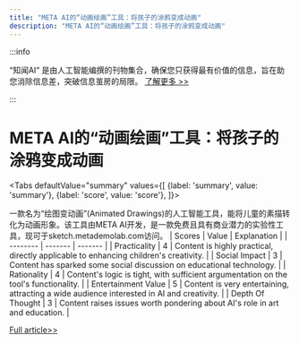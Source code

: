 ```yaml
---
title: "META AI的“动画绘画”工具：将孩子的涂鸦变成动画"
description: "META AI的“动画绘画”工具：将孩子的涂鸦变成动画"
---
```



:::info

“知闻AI“ 是由人工智能编撰的刊物集合，确保您只获得最有价值的信息，旨在助您消除信息差，突破信息茧房的局限。  [了解更多 >>](/zh-Hans/docs/guides)

:::

# META AI的“动画绘画”工具：将孩子的涂鸦变成动画


<Tabs
	defaultValue="summary"
	values={[
	{label: 'summary', value: 'summary'},
	{label: 'score', value: 'score'},
]}>
<TabItem value="summary">


一款名为“绘图变动画”(Animated Drawings)的人工智能工具，能将儿童的素描转化为动画形象。该工具由META AI开发，是一款免费且具有商业潜力的实验性工具，现可于sketch.metademolab.com访问。
</TabItem>
<TabItem value="score">
	| Scores     | Value   | Explanation |
	| -------- | ------- | ------- |
	| Practicality  | 4    | Content is highly practical, directly applicable to enhancing children's creativity.    |
	| Social Impact | 3     | Content has sparked some social discussion on educational technology.    |
	| Rationality    | 4    | Content's logic is tight, with sufficient argumentation on the tool's functionality.    |
	| Entertainment Value    | 5    | Content is very entertaining, attracting a wide audience interested in AI and creativity.    |
	| Depth Of Thought    | 3    | Content raises issues worth pondering about AI's role in art and education.    |
</TabItem>
</Tabs>

[Full article>>](https://x.com/oran_ge/status/1799429080380768392)

